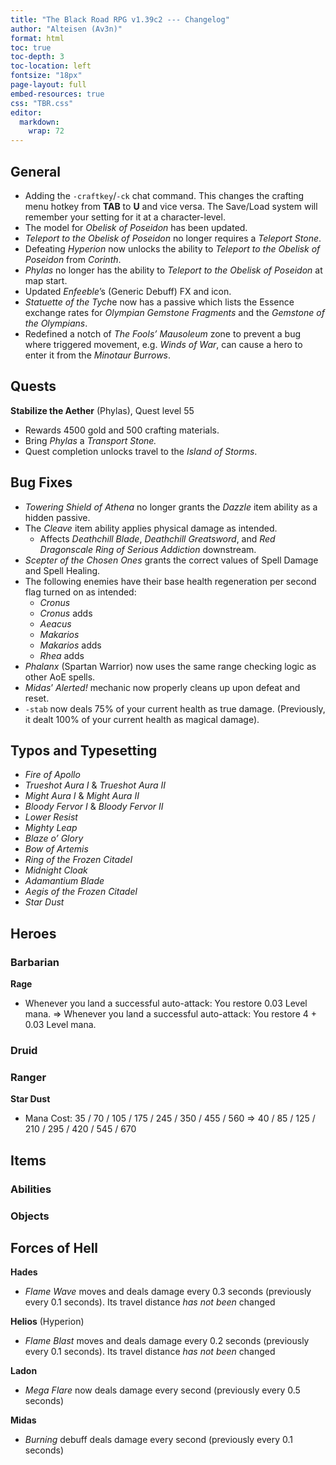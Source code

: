 ```yaml
---
title: "The Black Road RPG v1.39c2 --- Changelog"
author: "Alteisen (Av3n)"
format: html
toc: true
toc-depth: 3
toc-location: left
fontsize: "18px"
page-layout: full
embed-resources: true
css: "TBR.css"
editor: 
  markdown: 
    wrap: 72
---
```


## General

-   Adding the `-craftkey`/`-ck` chat command. This changes the crafting
    menu hotkey from **TAB** to **U** and vice versa. The Save/Load
    system will remember your setting for it at a character-level.
-   The model for *Obelisk of Poseidon* has been updated.
-   *Teleport to the Obelisk of Poseidon* no longer requires a *Teleport
    Stone*.
-   Defeating *Hyperion* now unlocks the ability to *Teleport to the
    Obelisk of Poseidon* from *Corinth*.
-   *Phylas* no longer has the ability to *Teleport to the Obelisk of
    Poseidon* at map start.
-   Updated *Enfeeble*'s (Generic Debuff) FX and icon.
-   *Statuette of the Tych*e now has a passive which lists the Essence
    exchange rates for *Olympian Gemstone Fragments* and the *Gemstone
    of the Olympians*.
-   Redefined a notch of *The Fools' Mausoleum* zone to prevent a bug
    where triggered movement, e.g. *Winds of War*, can cause a hero to
    enter it from the *Minotaur Burrows*.

## Quests

**Stabilize the Aether** (Phylas), Quest level 55

-   Rewards 4500 gold and 500 crafting materials.
-   Bring *Phylas* a *Transport Stone.*
-   Quest completion unlocks travel to the *Island of Storms*.

## Bug Fixes

-   *Towering Shield of Athena* no longer grants the *Dazzle* item
    ability as a hidden passive.
-   The *Cleave* item ability applies physical damage as intended.
    -   Affects *Deathchill Blade*, *Deathchill Greatsword*, and *Red
        Dragonscale Ring of Serious Addiction* downstream.
-   *Scepter of the Chosen Ones* grants the correct values of Spell
    Damage and Spell Healing.
-   The following enemies have their base health regeneration per second
    flag turned on as intended:
    -   *Cronus*
    -   *Cronus* adds
    -   *Aeacus*
    -   *Makarios*
    -   *Makarios* adds
    -   *Rhea* adds
-   *Phalanx* (Spartan Warrior) now uses the same range checking logic
    as other AoE spells.
-   *Midas*' *Alerted!* mechanic now properly cleans up upon defeat and
    reset.
-   `-stab` now deals 75% of your current health as true damage.
    (Previously, it dealt 100% of your current health as magical
    damage).

## Typos and Typesetting

-   *Fire of Apollo*
-   *Trueshot Aura I* & *Trueshot Aura II*
-   *Might Aura I* & *Might Aura II*
-   *Bloody Fervor I* & *Bloody Fervor II*
-   *Lower Resist*
-   *Mighty Leap*
-   *Blaze o' Glory*
-   *Bow of Artemis*
-   *Ring of the Frozen Citadel*
-   *Midnight Cloak*
-   *Adamantium Blade*
-   *Aegis of the Frozen Citadel*
-   *Star Dust*

## Heroes

### Barbarian

**Rage**

-   Whenever you land a successful auto-attack: You restore 0.03 Level
    mana. ⇒ Whenever you land a successful auto-attack: You restore 4 +
    0.03 Level mana.

### Druid
<!--
> **Base Stats**
>
> -   Attack Range: 600 ⇒ 450
>
> -   Attack Cooldown: 2.25 ⇒ 2.5
>
> **Wild Set**
>
> -   Whenever you change form: Gain 25% bonus movement speed for 2.5
>     seconds.
>
> **Rejuvenation**
>
> -   Cast Range: 700
>
> -   Mana Cost: 30 / 60 / 105 / 170 / 250 / 340 / 510 / 750
>
> -   Heals a target friendly unit for 300 / 600 / 1000 / 2000 / 3000 /
>     5000 / 7500 / 10000 (+0.95 / +1.1 / +1.25 / +1.4 / +1.55 / +1.7 /
>     +1.85 / +2.0 Spell Healing) health over 15 seconds.
>
> -   Cooldown: 2.5 seconds.
>
> **Wall of Roots**
>
> -   Mana Cost: 50 / 100 / 175 / 275 / 400 / 550 / 800 / 1000
>
> -   Create a wall of roots at target location which deals 300 / 600 /
>     1000 / 2000 / 3000 / 5000 / 7500 / 10000 (+0.3 / 0.4 / 0.5 / 0.6 /
>     0.7 / 0.8 / 0.9 / 1.0 Spell Damage) physical damage to enemies
>     over 4 seconds. Whenever an enemy enters *Wall of Roots* for the
>     first time: They are Ensnared, which prevents their movement for 2
>     seconds.
>
> -   Cooldown: 10 seconds.
>
> **Soothing Presence**
>
> -   Mana Cost: 40 / 80 / 140 / 220 / 320 / 440 / 640 / 800
>
> -   Allies within a 450 AoE restore 1% / 1.2% / 1.5% / 1.8% / 2.1% /
>     2.4% / 2.7% / 3% (+0.0125 / 0.025 / 0.0375 / 0.05 / 0.0625 / 0.075
>     / 0.0875 / 0.1 Spell Healing)
>
>     Every second afterwards: Allies within a 450 AoE restore 1% / 1.2%
>     / 1.5% / 1.8% / 2.1% / 2.4% / 2.7% / 3% (+0.0125 / 0.025 / 0.0375
>     / 0.05 / 0.0625 / 0.075 / 0.0875 / 0.1 Spell Healing) health and
>     1.75% Maximum Mana is drained from the *Druid*. *Soothing
>     Presence* deactivates if sufficient mana cannot be drained.
>
> -   Cooldown: 10 seconds.
>
> **Aspect of the Dryad**
>
> -   Whenever you cast *Rejuvenation* and *Wall of Roots*, or activate
>     *Soothing Presence*: Restore 5% missing mana to allies within a
>     450 AoE
>
> **Storm Form**
>
> -   Transform the Druid into a Storm Elemental that has the following
>     traits:
>
>     -   Attack type changes to Physical.
>
>     -   Armor type changes to Warded.
>
>     -   Access to *Preordain Lightning*, *Thunderbolt*, *Maelstrom*,
>         and *Aspect of the Nereid*.
>
> -   Cooldown: 10 seconds.
>
> **Preordain Lightning**
>
> -   Cast Range: 700
>
> -   Mana Cost: 35 / 65 / 115 / 190 / 280 / 380 / 570 / 850
>
> -   After 1.2 seconds: Deal 200 / 450 / 600 / 900 / 1200 / 1600 / 2250
>     / 3500 (+0.8 / 0.9 / 1 / 1.1 / 1.2 / 1.3 / 1.4 / 1.5 Spell Damage)
>     magical damage to enemies in a 300 AoE
>
> -   Cooldown: 7 seconds.
>
> **Thunderbolt**
>
> -   Cast Range: 700
>
> -   Mana Cost: 50 / 100 / 175 / 275 / 400 / 550 / 800 / 1200
>
> -   Blasts out a bolt thunder towards target location, dealing 100 /
>     175 / 350 / 700 / 1250 / 2500 / 3750 / 5000 (+0.8 / 0.9 / 1.0 /
>     1.1 / 1.2 / 1.3 / 1.4 / 1.5 Spell Damage) magical damage to
>     enemies in a line and reduces their armor by 10 / 15 / 20 / 25 /
>     30 / 35 / 40 / 45 for 8 seconds.
>
> -   Cooldown: 13 seconds.
>
> **Maelstrom**
>
> -   Cast Range: 700
>
> -   Mana Cost: 75 / 150 / 250 / 400 / 600 / 825 / 1200 / 1800
>
> -   Create a 350 AoE zone which deals a total of 600 / 1200 / 1800 /
>     3000 / 4200 / 6600 / 10000 / 15000 (+1.5 Spell Damage) magical
>     damage over 3 seconds. Whenever an enemy enters the zone,
>     *Maelstrom* will attempt to Stun it once for the remaining
>     duration. Also, *Maelstrom* drags Stunned enemies towards the
>     zone's center.
>
> -   Cooldown: 19 seconds.
>
> **Aspect of the Nereid**
>
> -   Whenever you cast *Preordain Lightning*, *Thunderbolt*, and
>     *Maelstrom*: Your auto-attack cooldown becomes 1 second
>     (previously 2.5 seconds). Lasts for 3 seconds.
>
> **Human Form**
>
> -   Transform the Druid into a Human that has the following traits:
>
>     -   Attack type changes to Magical.
>
>     -   Armor type changes to Medium.
>
>     -   Access to *Rejuvenation*, *Wall of Roots*, *Soothing
>         Presence*, and *Aspect of the Dryad*.
>
> -   Cooldown: 10 seconds.
-->
### Ranger

**Star Dust**

-   Mana Cost: 35 / 70 / 105 / 175 / 245 / 350 / 455 / 560 ⇒ 40 / 85 /
    125 / 210 / 295 / 420 / 545 / 670

## Items

### Abilities
<!--
-   Brilliance Aura I

> Allies within a 450 AoE have their mana regeneration increased by 5
> mana per second. **Warrior class allies have their mana regeneration
> increased by 1 mana per second instead.**
>
> -   Affects *Hera's Blessing*

-   Brilliance Aura II

> Allies within a 450 AoE have their mana regeneration increased by 15
> mana per second. **Warrior class allies have their mana regeneration
> increased by 3 mana per second instead.**
>
> -   Affects *Scepter of the Chosen Ones*

-   *Hera's Cure I* and *Hera's Cure II*

> -   It can no longer be activated at full health
>
> -   Affects *Armor of Hera* and *Armor of the Firstborn* downstream

-   *Gloom*

> -   Whenever you deal physical damage that is not from an auto-attack,
>     deal an additional 250 true damage. ⇒ Whenever you deal physical
>     damage that is not from an auto-attack: Deal an additional 250
>     piercing magical damage, which ignores magical damage reduction
>     granted by Resist.
>
> -   Affects *Dark Lance* and *Shimmering Lance* downstream

-   **Dark Lance**

> -   Attack Damage: 150 ⇒ 125

-   **Shimmering Lance**

> -   Attack Speed: 50% ⇒ 30%
-->
### Objects
<!--
**Hephaestus' Thundering Axe**

-   Reverted icon change

**Adamantium Lance**

-   Updated icon

**Thunder Lance**

-   Updated icon

**Blade of Ares**

-   Level: 75

-   Attack Damage: 75 ⇒ 120

-   Attack Speed: 30% ⇒ 25%

-   *Bloody Fervor I*—Your auto-attacks restores health equal to 1.5% of
    the damage dealt.

**Staff of Poseidon**

-   Updated icon

-   Level: 55 ⇒ 75

-   Intelligence: 0 ⇒ 25

-   Spell Damage: 700 ⇒ 1000

-   Cannot be used by Warrior classes

**Sword of Might**

-   Level: 75

-   Strength: 30 ⇒ 25

-   Agility: 30 ⇒ 25

-   Attack Damage: 45 ⇒ 0

-   *Might Aura I*—Allies within a 450 AoE deal 15% bonus damage with
    their melee auto-attacks.

**Burning Hand of the War God**

-   Level: 85 ⇒ 90

-   Strength: 35 ⇒ 45

-   Agility: 35 ⇒ 45

-   Attack Speed: 30% ⇒ 0%

-   *Bloody Fervor I*—Your auto-attacks restores health equal to 1.5% of
    the damage dealt.

**Ares' Blade of Might**

-   Level: 150

-   Strength: 65 ⇒ 75

-   Agility: 65 ⇒ 75

-   Attack Damage: 120

-   Attack Speed: 60% ⇒ 25%

-   *Bloody Fervor II*—Your auto-attacks restores health equal to 3% of
    the damage dealt.

-   *Might Aura II*—Allies within a 450 AoE deal 25% bonus damage with
    their melee auto-attacks.

**Ring of Regret**

-   Level: 120

-   Strength: 120 ⇒ 85

-   *Magic Protection*—Reduces magical damage taken depending on Maximum
    Health.

-   ≤ 24999: Reduces magical damage by 400 ⇒ 1600.

-   ≤ 49999: Reduces magical damage by 200 ⇒ 800.

-   ≥ 50000: Reduces magical damage by 100 ⇒ 400.

-   Khaos Champion, Barbarian, Warlord, Assassin only

**Silenus' Talisman**

-   Level: 120

-   Strength: 60 ⇒ 50

-   Intelligence: 60 ⇒ 50

-   *Lower Resist*—Spell effects have an 8% chance to Enfeeble I their
    target(s) for 8 seconds, which reduces their Resist by 15 for the
    duration. If Lower Resist is applied by a spell-enhanced auto-attack
    or damage over time effect: Lower Resist cannot be applied on that
    target by either spell type for the next 12 seconds.

-   Cannot be used by Warrior classes

**Midas' Band of Vigor**

-   Level: 135

-   Strength: 160 ⇒ 170

-   *Magic Protection*—Reduces magical damage taken depending on Maximum
    Health.

-   ≤ 24999: Reduces magical damage by 400 ⇒ 1600.

-   ≤ 49999: Reduces magical damage by 200 ⇒ 800.

-   ≥ 50000: Reduces magical damage by 100 ⇒ 400.

-   *Mighty Leap*—Leap to target point within range to inflict 5000
    physical damage in a 300 AoE and Stun affected targets for 3 seconds
    upon impact. Cooldown: 60 seconds

-   Khaos Champion, Barbarian, Warlord, Assassin only

**Midas' Pendant of Wisdom**

-   Level: 135

-   Strength: 100 ⇒ 110

-   Intelligence: 60 ⇒ 65

-   *Lower Resist*—Spell effects have an 8% chance to Enfeeble I their
    target(s) for 8 seconds, which reduces their Resist by 15 for the
    duration. If Lower Resist is applied by a spell-enhanced auto-attack
    or damage over time effect: Lower Resist cannot be applied on that
    target by either spell type for the next 12 seconds.

-   *Blaze o' Glory*—Summon a Fire Elemental at target point that emits
    flames in a 164 AoE for 10 seconds. Effected targets suffer from
    Burning which inflicts 7500 magical damage over 3.5 seconds.
    Cooldown: 60 seconds

-   Cannot be used by Warrior classes
-->
## Forces of Hell

**Hades**

-   *Flame Wave* moves and deals damage every 0.3 seconds (previously
    every 0.1 seconds). Its travel distance *has not been* changed

**Helios** (Hyperion)

-   *Flame Blast* moves and deals damage every 0.2 seconds (previously
    every 0.1 seconds). Its travel distance *has not been* changed

**Ladon**

-   *Mega Flare* now deals damage every second (previously every 0.5
    seconds)

**Midas**

-   *Burning* debuff deals damage every second (previously every 0.1
    seconds)

